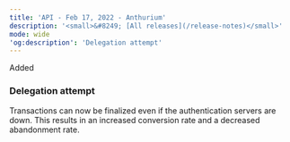 ```yaml
---  
title: 'API - Feb 17, 2022 - Anthurium'  
description: '<small>&#8249; [All releases](/release-notes)</small>'  
mode: wide  
'og:description': 'Delegation attempt'  
---  
```

  
  <div class="pill pill-green rn-pill">Added</div> 
  
### Delegation attempt  

Transactions can now be finalized even if the authentication servers are down. This results in an increased conversion rate and a decreased abandonment rate.